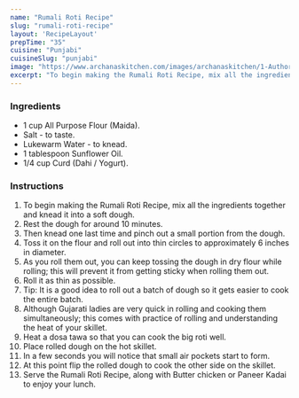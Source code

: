 ---
name: "Rumali Roti Recipe"
slug: "rumali-roti-recipe"
layout: 'RecipeLayout'
prepTime: "35"
cuisine: "Punjabi"
cuisineSlug: "punjabi"
image: "https://www.archanaskitchen.com/images/archanaskitchen/1-Author/sibyl_sunitha/Rumali_Roti_Recipe_.jpg"
excerpt: "To begin making the Rumali Roti Recipe, mix all the ingredients together and knead it into a soft dough"
---

### Ingredients

- 1 cup All Purpose Flour (Maida).
- Salt - to taste.
- Lukewarm Water - to knead.
- 1 tablespoon Sunflower Oil.
- 1/4 cup Curd (Dahi / Yogurt).

### Instructions

1. To begin making the Rumali Roti Recipe, mix all the ingredients together and knead it into a soft dough.
1. Rest the dough for around 10 minutes.
1. Then knead one last time and pinch out a small portion from the dough.
1. Toss it on the flour and roll out into thin circles to approximately 6 inches in diameter.
1. As you roll them out, you can keep tossing the dough in dry flour while rolling; this will prevent it from getting sticky when rolling them out.
1. Roll it as thin as possible.
1. Tip: It is a good idea to roll out a batch of dough so it gets easier to cook the entire batch.
1. Although Gujarati ladies are very quick in rolling and cooking them simultaneously; this comes with practice of rolling and understanding the heat of your skillet.
1. Heat a dosa tawa so that you can cook the big roti well.
1. Place rolled dough on the hot skillet.
1. In a few seconds you will notice that small air pockets start to form.
1. At this point flip the rolled dough to cook the other side on the skillet.
1. Serve the Rumali Roti Recipe, along with Butter chicken or Paneer Kadai to enjoy your lunch.
